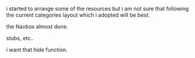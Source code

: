 i started to arrange some of the resources but i am not sure that following the current categories layout which i adopted will be best.



the Navbox almost done.

{{en/Archive/Old 32bpp/Navbox Graphics Development}}



stubs, etc..

i want that hide function.